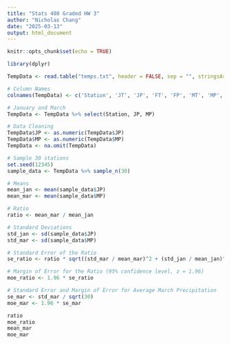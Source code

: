 ```yaml
---
title: "Stats 480 Graded HW 3"
author: "Nicholas Chang"
date: "2025-03-13"
output: html_document
---
```


```r
knitr::opts_chunk$set(echo = TRUE)
```

```r
library(dplyr)

TempData <- read.table("temps.txt", header = FALSE, sep = "", stringsAsFactors = FALSE)

# Column Names
colnames(TempData) <- c('Station', 'JT', 'JP', 'FT', 'FP', 'MT', 'MP', 'AT', 'AP', 'MaT', 'MaP')

# January and March
TempData <- TempData %>% select(Station, JP, MP)

# Data Cleaning
TempData$JP <- as.numeric(TempData$JP)
TempData$MP <- as.numeric(TempData$MP)
TempData <- na.omit(TempData)

# Sample 30 stations
set.seed(12345)
sample_data <- TempData %>% sample_n(30)

# Means
mean_jan <- mean(sample_data$JP)
mean_mar <- mean(sample_data$MP)

# Ratio
ratio <- mean_mar / mean_jan

# Standard Deviations
std_jan <- sd(sample_data$JP)
std_mar <- sd(sample_data$MP)

# Standard Error of the Ratio
se_ratio <- ratio * sqrt((std_mar / mean_mar)^2 + (std_jan / mean_jan)^2)

# Margin of Error for the Ratio (95% confidence level, z = 1.96)
moe_ratio <- 1.96 * se_ratio

# Standard Error and Margin of Error for Average March Precipitation
se_mar <- std_mar / sqrt(30)
moe_mar <- 1.96 * se_mar

ratio
moe_ratio
mean_mar
moe_mar
```